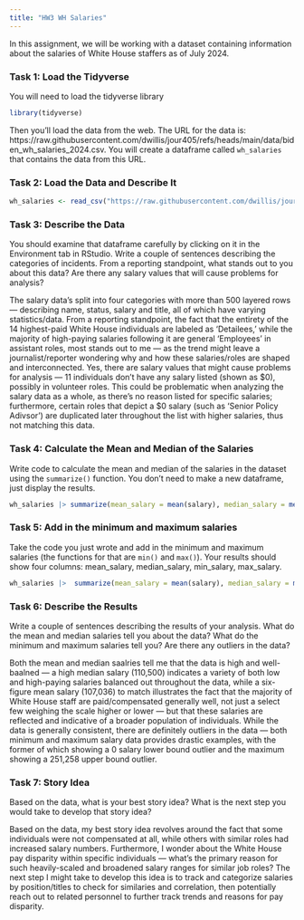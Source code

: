 ```yaml
---
title: "HW3 WH Salaries"
---
```


In this assignment, we will be working with a dataset containing information about the salaries of White House staffers as of July 2024.

### Task 1: Load the Tidyverse

You will need to load the tidyverse library

```r
library(tidyverse)
```

Then you'll load the data from the web. The URL for the data is: https://raw.githubusercontent.com/dwillis/jour405/refs/heads/main/data/biden_wh_salaries_2024.csv. You will create a dataframe called `wh_salaries` that contains the data from this URL.

### Task 2: Load the Data and Describe It

```r
wh_salaries <- read_csv("https://raw.githubusercontent.com/dwillis/jour405/refs/heads/main/data/biden_wh_salaries_2024.csv")
```
### Task 3: Describe the Data

You should examine that dataframe carefully by clicking on it in the Environment tab in RStudio. Write a couple of sentences describing the categories of incidents. From a reporting standpoint, what stands out to you about this data? Are there any salary values that will cause problems for analysis?

The salary data's split into four categories with more than 500 layered rows — describing name, status, salary and title, all of which have varying statistics/data. From a reporting standpoint, the fact that the entirety of the 14 highest-paid White House individuals are labeled as 'Detailees,' while the majority of high-paying salaries following it are general 'Employees' in assistant roles, most stands out to me — as the trend might leave a journalist/reporter wondering why and how these salaries/roles are shaped and interconnected. Yes, there are salary values that might cause problems for analysis — 11 individuals don't have any salary listed (shown as $0), possibly in volunteer roles. This could be problematic when analyzing the salary data as a whole, as there's no reason listed for specific salaries; furthermore, certain roles that depict a $0 salary (such as 'Senior Policy Adivsor') are duplicated later throughout the list with higher salaries, thus not matching this data. 

### Task 4: Calculate the Mean and Median of the Salaries

Write code to calculate the mean and median of the salaries in the dataset using the `summarize()` function. You don't need to make a new dataframe, just display the results.

```r
wh_salaries |> summarize(mean_salary = mean(salary), median_salary = median(salary))
```

### Task 5: Add in the minimum and maximum salaries

Take the code you just wrote and add in the minimum and maximum salaries (the functions for that are `min()` and `max()`). Your results should show four columns: mean_salary, median_salary, min_salary, max_salary.

```r
wh_salaries |>  summarize(mean_salary = mean(salary), median_salary = median(salary), min_salary = min(salary), max_salary = max(salary))
```

### Task 6: Describe the Results

Write a couple of sentences describing the results of your analysis. What do the mean and median salaries tell you about the data? What do the minimum and maximum salaries tell you? Are there any outliers in the data?

Both the mean and median saalries tell me that the data is high and well-baalned — a high median salary (110,500) indicates a variety of both low and high-paying salaries balanced out throughout the data, while a six-figure mean salary (107,036) to match illustrates the fact that the majority of White House staff are paid/compensated generally well, not just a select few weighing the scale higher or lower — but that these salaries are reflected and indicative of a broader population of individuals. While the data is generally consistent, there are definitely outliers in the data — both minimum and maximum salary data provides drastic examples, with the former of which showing a 0 salary lower bound outlier and the maximum showing a 251,258 upper bound outlier.

### Task 7: Story Idea

Based on the data, what is your best story idea? What is the next step you would take to develop that story idea?

Based on the data, my best story idea revolves around the fact that some individuals were not compensated at all, while others with similar roles had increased salary numbers. Furthermore, I wonder about the White House pay disparity within specific individuals — what's the primary reason for such heavily-scaled and broadened salary ranges for similar job roles? The next step I might take to develop this idea is to track and categorize salaries by position/titles to check for similaries and correlation, then potentially reach out to related personnel to further track trends and reasons for pay disparity.

